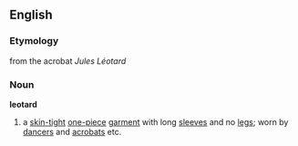 ==English==
===Etymology===
from the {{F.}} acrobat ''Jules Léotard''
===Noun===
{{wikipedia}}
'''leotard'''
# a [[skin-tight]] [[one-piece]] [[garment]] with long [[sleeve]]s and no [[leg]]s; worn by [[dancer]]s and [[acrobat]]s etc.